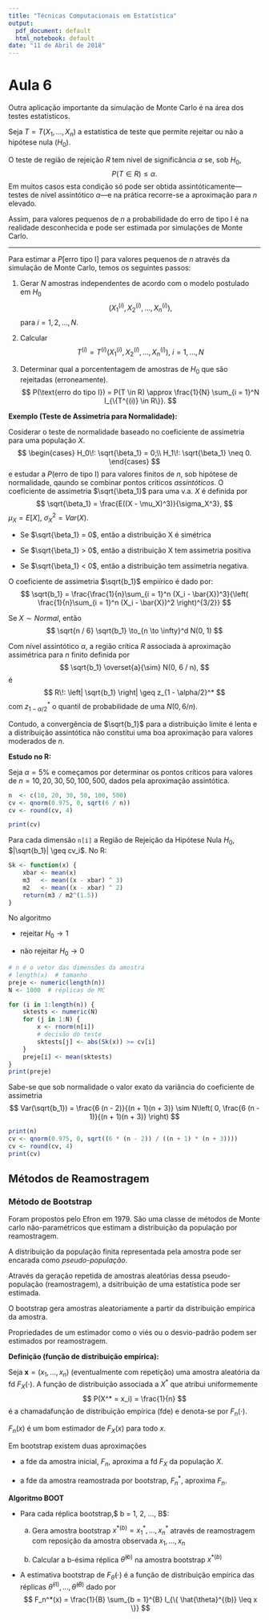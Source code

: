 ```yaml
---
title: "Técnicas Computacionais em Estatística"
output:
  pdf_document: default
  html_notebook: default
date: "11 de Abril de 2018"
---
```


# Aula 6

Outra aplicação importante da simulação de Monte Carlo é na área dos testes estatísticos.

Seja $T = T(X_1, \dotsc, X_n)$ a estatística de teste que permite rejeitar ou não a hipótese nula ($H_0$).

O teste de região de rejeição $R$ tem nível de significância $\alpha$ se, sob $H_0$,
$$
	P(T \in R) \leq \alpha.
$$
Em muitos casos esta condição só pode ser obtida assintóticamente---testes de nível assintótico $\alpha$---e na prática recorre-se a aproximação para $n$ elevado.

Assim, para valores pequenos de $n$ a probabilidade do erro de tipo I é na realidade desconhecida e pode ser estimada por simulações de Monte Carlo.

---

Para estimar a $P[\text{erro tipo I}]$ para valores pequenos de $n$ através da simulação de Monte Carlo, temos os seguintes passos:

1. Gerar $N$ amostras independentes de acordo com o modelo postulado em $H_0$
$$
	\left( X_1^{(i)}, X_2^{(i)}, \dotsc, X_n^{(i)} \right),
$$
para $i = 1, 2, \dotsc, N$.

2. Calcular
$$
	T^{(i)} = T^{(i)}\left( X_1^{(i)}, X_2^{(i)}, \dotsc, X_n^{(i)} \right),\ i = 1, \dotsc, N
$$

3. Determinar qual a porcententagem de amostras de $H_0$ que são rejeitadas (erroneamente).
$$
	P(\text{erro do tipo I}) = P(T \in R) \approx \frac{1}{N} \sum_{i = 1}^N I_{\{T^{(i)} \in R\}}.
$$


**Exemplo (Teste de Assimetria para Normalidade):**

Cosiderar o teste de normalidade baseado no coeficiente de assimetria para uma população $X$.
$$
	\begin{cases}
		H_0\!: \sqrt{\beta_1} = 0;\\
		H_1\!: \sqrt{\beta_1} \neq 0.
	\end{cases}
$$
e estudar a $P(\text{erro de tipo I})$ para valores finitos de $n$, sob hipótese de normalidade, qaundo se combinar pontos críticos *assintóticos*.
O coeficiente de assimetria $\sqrt{\beta_1}$ para uma v.a. $X$ é definida por
$$
	\sqrt{\beta_1} = \frac{E((X - \mu_X)^3)}{\sigma_X^3},
$$
$\mu_X = E[X]$, $\sigma_X^2 = Var(X)$.

- Se $\sqrt{\beta_1} = 0$, então a distribuição X é simétrica

- Se $\sqrt{\beta_1} > 0$, então a distribuição X tem assimetria positiva

- Se $\sqrt{\beta_1} < 0$, então a distribuição tem assimetria negativa.

O coeficiente de assimetria $\sqrt{b_1}$ empiírico é dado por:
$$
	\sqrt{b_1} = \frac{\frac{1}{n}\sum_{i = 1}^n (X_i - \bar{X})^3}{\left( \frac{1}{n}\sum_{i = 1}^n (X_i - \bar{X})^2 \right)^{3/2}}
$$

Se $X \sim Normal$, então
$$
	\sqrt{n / 6} \sqrt{b_1} \to_{n \to \infty}^d N(0, 1)
$$

Com nível assintótico $\alpha$, a região crítica $R$ associada à aproximação assimétrica para $n$ finito definida por
$$
	\sqrt{b_1} \overset{a}{\sim} N(0, 6 / n),
$$
é
$$
	R\!: \left| \sqrt{b_1} \right| \geq z_{1 - \alpha/2}^*
$$
com $z_{1 - \alpha/2}^*$ o quantil de probabilidade de uma $N(0, 6 / n)$.

Contudo, a convergência de $\sqrt{b_1}$ para a distribuição limite é lenta e a distribuição assintótica não constitui uma boa aproximação para valores moderados de $n$.


**Estudo no R:**

Seja $\alpha = 5\%$ e começamos por determinar os pontos críticos para valores de $n = 10, 20, 30, 50, 100, 500$, dados pela aproximação assintótica.

```r
n  <- c(10, 20, 30, 50, 100, 500)
cv <- qnorm(0.975, 0, sqrt(6 / n))
cv <- round(cv, 4)

print(cv)
```
Para cada dimensão ``n[i]`` a Região de Rejeição da Hipótese Nula $H_0$, $|\sqrt{b_1}| \geq cv_i$.
No R:
```r
Sk <- function(x) {
	xbar <- mean(x)
	m3   <- mean((x - xbar) ^ 3)
	m2   <- mean((x - xbar) ^ 2)
	return(m3 / m2^(1.5))
}
```
No algoritmo

- rejeitar $H_0 \to 1$

- não rejeitar $H_0 \to 0$

```r
# n é o vetor das dimensões da amostra
# length(x)  # tamanho
preje <- numeric(length(n))
N <- 1000  # réplicas de MC

for (i in 1:length(n)) {
	sktests <- numeric(N)
	for (j in 1:N) {
		x <- rnorm(n[i])
		# decisão do teste
		sktests[j] <- abs(Sk(x)) >= cv[i]
	}
	preje[i] <- mean(sktests)
}
print(preje)
```

Sabe-se que sob normalidade o valor exato da variância do coeficiente de assimetria
$$
	Var(\sqrt{b_1}) = \frac{6 (n - 2)}{(n + 1)(n + 3)} \sim N\left( 0, \frac{6 (n - 1)}{(n + 1)(n + 3)} \right)
$$
```r
print(n)
cv <- qnorm(0.975, 0, sqrt((6 * (n - 2)) / ((n + 1) * (n + 3))))
cv <- round(cv, 4)
print(cv)
```


## Métodos de Reamostragem

### Método de Bootstrap

Foram propostos pelo Efron em 1979.
São uma classe de métodos de Monte carlo não-paramétricos que estimam a distribuição da população por reamostragem.

A distribuição da população finita representada pela amostra pode ser encarada como *pseudo-população*.

Através da geração repetida de amostras aleatórias dessa pseudo-população (reamostragem), a dsitribuição de uma estatística pode ser estimada.

O bootstrap gera amostras aleatoriamente a partir da distribuição empírica da amostra.

Propriedades de um estimador como o viés ou o desvio-padrão podem ser estimados por reamostragem.


**Definição (função de distribuição empírica):**

Seja $\mathbf{x} = (x_1, \dotsc, x_n)$ (eventualmente com repetição) uma amostra aleatória da fd $F_X(\cdot)$.
A função de distribuição associada a $X^*$ que atribui uniformemente
$$
	P(X^* = x_i) = \frac{1}{n}
$$
é a chamadafunção de distribuição empírica (fde) e denota-se por $F_n(\cdot)$.

$F_n(x)$ é um bom estimador de $F_X(x)$ para todo $x$.

Em bootstrap existem duas aproximações

- a fde da amostra inicial, $F_n$, aproxima a fd $F_X$ da população $X$.

- a fde da amostra reamostrada por bootstrap, $F_n^*$, aproxima $F_n$.


**Algoritmo BOOT**

- Para cada réplica bootstrap,$ b = 1, 2, ..., B$:

	a. Gera amostra bootstrap $x^{*(b)} = x_1^*, ..., x_n^*$ através de reamostragem com reposição da amostra observada $x_1, ..., x_n$

	b. Calcular a b-ésima réplica $\hat{\theta}^{(b)}$ na amostra bootstrap $x^{*(b)}$

- A estimativa bootstrap de $F_{\hat{\theta}}(\cdot)$ é a função de distribuição empírica das réplicas $\hat{\theta}^{(1)}, \dotsc, \hat{\theta}^{(B)}$ dado por
$$
	F_n^*(x) = \frac{1}{B} \sum_{b = 1}^{B} I_{\{ \hat{\theta}^{(b)} \leq x \}}
$$